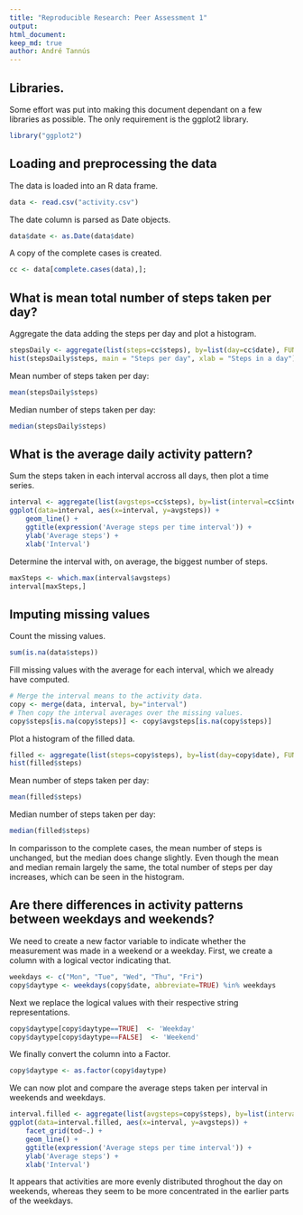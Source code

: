 ```yaml
---
title: "Reproducible Research: Peer Assessment 1"
output: 
html_document:
keep_md: true
author: André Tannús
---
```


## Libraries.

Some effort was put into making this document dependant on a few libraries as possible.
The only requirement is the ggplot2 library.
```r
library("ggplot2")
```

## Loading and preprocessing the data

The data is loaded into an R data frame.
```r
data <- read.csv("activity.csv")
```

The date column is parsed as Date objects.
```r
data$date <- as.Date(data$date)
```

A copy of the complete cases is created.
```r
cc <- data[complete.cases(data),];
```


## What is mean total number of steps taken per day?

Aggregate the data adding the steps per day and plot a histogram.
```r
stepsDaily <- aggregate(list(steps=cc$steps), by=list(day=cc$date), FUN=sum)
hist(stepsDaily$steps, main = "Steps per day", xlab = "Steps in a day")
```

Mean number of steps taken per day:
```r
mean(stepsDaily$steps)
```

Median number of steps taken per day:
```r
median(stepsDaily$steps)
```


## What is the average daily activity pattern?

Sum the steps taken in each interval accross all days, then plot a time series.
```r
interval <- aggregate(list(avgsteps=cc$steps), by=list(interval=cc$interval), FUN=mean)
ggplot(data=interval, aes(x=interval, y=avgsteps)) +
    geom_line() +
    ggtitle(expression('Average steps per time interval')) +
    ylab('Average steps') +
    xlab('Interval')
```

Determine the interval with, on average, the biggest number of steps.
```r
maxSteps <- which.max(interval$avgsteps)
interval[maxSteps,]
```


## Imputing missing values

Count the missing values.
```r
sum(is.na(data$steps))
```


Fill missing values with the average for each interval, which we already have computed.
```r
# Merge the interval means to the activity data.
copy <- merge(data, interval, by="interval")
# Then copy the interval averages over the missing values.
copy$steps[is.na(copy$steps)] <- copy$avgsteps[is.na(copy$steps)]
```


Plot a histogram of the filled data.
```r
filled <- aggregate(list(steps=copy$steps), by=list(day=copy$date), FUN=sum)
hist(filled$steps)
```

Mean number of steps taken per day:
```r
mean(filled$steps)
```

Median number of steps taken per day:
```r
median(filled$steps)
```

In comparisson to the complete cases, the mean number of steps is unchanged, but the median does change slightly. Even though the mean and median remain largely the same, the total number of steps per day increases, which can be seen in the histogram.

## Are there differences in activity patterns between weekdays and weekends?

We need to create a new factor variable to indicate whether the measurement was made in a weekend or a weekday. First, we create a column with a logical vector indicating that.
```r
weekdays <- c("Mon", "Tue", "Wed", "Thu", "Fri")
copy$daytype <- weekdays(copy$date, abbreviate=TRUE) %in% weekdays
```

Next we replace the logical values with their respective string representations.
```r
copy$daytype[copy$daytype==TRUE]  <- 'Weekday'
copy$daytype[copy$daytype==FALSE]  <- 'Weekend'
```

We finally convert the column into a Factor.
```r
copy$daytype <- as.factor(copy$daytype)
```

We can now plot and compare the average steps taken per interval in weekends and weekdays.
```r
interval.filled <- aggregate(list(avgsteps=copy$steps), by=list(interval=copy$interval, tod=copy$daytype), FUN=mean)
ggplot(data=interval.filled, aes(x=interval, y=avgsteps)) +
    facet_grid(tod~.) +
    geom_line() +
    ggtitle(expression('Average steps per time interval')) +
    ylab('Average steps') +
    xlab('Interval')
```

It appears that activities are more evenly distributed throghout the day on weekends, whereas they seem to be more concentrated in the earlier parts of the weekdays.












